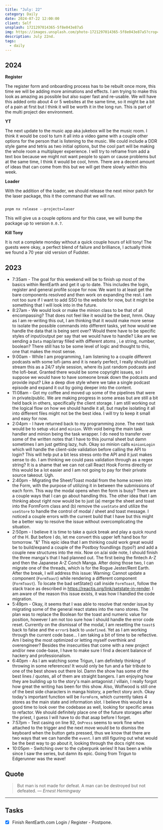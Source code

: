 ```yaml
---
title: "July: 22"
category: Daily
date: 2024-07-22 12:00:00
client: Self
unsplash: 1721297014365-5f8e043e87a5
img: https://images.unsplash.com/photo-1721297014365-5f8e043e87a5?crop=entropy&cs=srgb&fm=jpg&ixid=MnwzNjM5Nzd8MHwxfHJhbmRvbXx8fHx8fHx8fDE2ODE3NDg2ODY&ixlib=rb-4.0.3&q=85
description: July 22nd.
tags:
  - daily
---
```



## 2024

**Register**

The register form and onboarding process has to be rebuilt once more, this time we will be adding more animations and effects.
I am trying to make this look as amazing as possible but also super fast and re-usable.
We will have this added onto about 4 or 5 websites at the same time, so it might be a bit of a pain at first but I think it will be worth it in the long run.
This is part of the multi project dev environment.

**YT**

The next update to the music app aka jukebox will be the music room.
I think it would be cool to turn it all into a video game with a couple other options for the person that is listening to the music.
We could include a DDR style game and tetris as two initial options, but the cool part will be making the whole room a multiplayer experience.
I will try to reframe from add a text box because we might not want people to spam or cause problems but at the same time, I think it would be cool, hmm.
There are a decent amount of ideas that can come from this but we will get there slowly within this week.

**Loader**

With the addition of the loader, we should release the next minor patch for the laser package, this it the command that we will run.

```shell

pnpm nx release --projects=laser

```

This will give us a couple options and for this case, we will bump the package up to version `0.0.7`.

**Kill Tony**

It is not a complete monday without a quick couple hours of kill tony!
The guests were okay, a perfect blend of failure and brilliance, I actually think we found a 70 year old version of Fudster.



## 2023
- 7:35am - The goal for this weekend will be to finish up most of the basics within RentEarth and get it up to date. This includes the login, register and general profile scope for now. We want to at least get the bare components resolved and then work on expanding the rest. I am not too sure if I want to add SSO to the website for now, but it might be something that I will look into in the future. 
- 8:27am - We would look or make the minion class to be that of all encompassing? That does not feel like it would be the best, hmm. Okay as I am re-writing this out, I am thinking that it would make more sense to isolate the possible commands into different tasks, yet how would we handle the data that is being sent over? Would there have to be specific styles of input/output per say that we would have to handle? Like are we sending a `Data` map/array filled with different atoms , i.e string, number, boolean? There still has to be some level of logic and thought to this, one that makes the most sense. 
- 9:00am - While I am programming, I am listening to a couple different podcasts with some lofi-jams and it is nearly perfect, I really should just stream this as a 24/7 style session, where its just random podcasts and the lofi-beat. Granted there would be some copyright issues, so I suppose we would have to have someone break down the podcasts and provide input? Like a deep dive style where we take a single podcast episode and expand it out by going deeper into the content. 
- 11:08am - Got my coffee and moved up some of the pipelines that were in private/public. We are making progress in some areas but are still a bit held back in others, specifically the client storage. I am still working out the logical flow on how we should handle it all, but maybe isolating it all into different files might not be the best idea. I will try to keep it small and easy for now.
- 2:04pm - I have returned back to my programming zone. The next task would be to setup `v0id` and `minion`. With void being the main task handler and minion being the task wrapper. I do need to transfer over some of the written notes that I have to this journal sheet but damn sometimes I am just getting lazy, huh. Okay so minion calls `minionLogin` which will handle the client-side validation before calling the API to login? This will help put a bit less stress onto the API and it just makes sense to do. I am thinking we could pass validation through as a regex string? It is a shame that we can not call React Hook Forms directly or this would be a lot easier and I am not going to pay for their private source takeout. Ugh.
- 2:40pm - Migrating the Sheet/Toast modal from the home screen into the Form, with the purpose of utilizing it in between the submissions of each form. This way the modal opens when the form is busy? There are a couple ways that I can go about handling this. The other idea that I am thinking about right now would be to just (a) merge the sheet and toast into the FormForm class and (b) remove the `useState` and utilize the `useStore` to handle the control of modal / sheet and toast message. I noticed a couple errors with the current build that I have but this might be a better way to resolve the issue without overcomplicating the situation. 
- 2:50pm - I believe it is time to take a quick break and play a quick round of the H. But before I do, let me convert this upper left hand box for tomorrow. "&" This epic idea that I am thinking could work great would be to build/expand a couple of the Postboy foundlings (typo?) and add a couple new structures into the mix. Now on a/ai side note, I should finish the three manga's that I had planned out. The first being the fintech A-Z and then the Japanese A-Z Conch Manga. After doing those two, I can migrate one of the threads, which is for the Rogue Jester/Rent Earth. After the break, I will address this issue: Warning: Cannot update a component (`FormToast`) while rendering a different component (`FormToast`). To locate the bad setState() call inside `FormToast`, follow the stack trace as described in https://reactjs.org/link/setstate-in-render. I am aware of the reason this issue exists, it was how I handled the code migration.
- 5:49pm - Okay, it seems that I was able to resolve that render issue by migrating some of the general react states into the nano stores. The plan was to replace the Boolean for the toast and numeric value for position, however I am not too sure how I should handle the error code reset. Currently on the dismissal of the modal, I am resetting the `toast$` back to false and the `error$` back to `undefined`. Yet as I am working through the current code base... I am taking a bit of time to be reflective. Am I being the most optimized or letting myself overthink and overengineer? Besides the insecurities that come with a new project and/or new code-base, I have to make sure I find a decent balance of hackery and professionalism.
- 6:40pm - As I am watching some Trigun, I am definitely thinking of throwing in some references! It would only be fun and a fair tribute to one of the best shows out there lol. Damn the show has some of the best lines / quotes, all of them are straight bangers. I am enjoying how they are building up to the story's main antagonist / villain, I really forgot how great the writing has been for this show. Also, Wolfwood is still one of the best side characters in manga history, a perfect story arch. Okay today's important function will be `FormForm`, which currently takes 4 stores as the main state and information slot. I believe this would be a good time to look over the codebase as well, looking for specific areas to refactor. We should definitely place one of the future storages after the priest, I guess I will have to do that asap before I forget.
- 7:57pm - Test casing on line 92, `OnPress` seems to work fine when attached to the trigger and the next move would be to dismiss the keyboard when the button gets pressed, thus we know that there are two ways that we can handle the `event`. I am still figuring out what would be the best way to go about it, looking through the docs right now. 
- 10:05pm - Switching over to the cyberpunk series! It has been a while since I saw the series, but damn its epic. Going from Trigun to Edgerunner was the wave!

## Quote

> But man is not made for defeat. A man can be destroyed but not defeated.
> — <cite>Ernest Hemingway</cite>

---

## Tasks

- [x] Finish RentEarth.com Login / Register - Postpone.